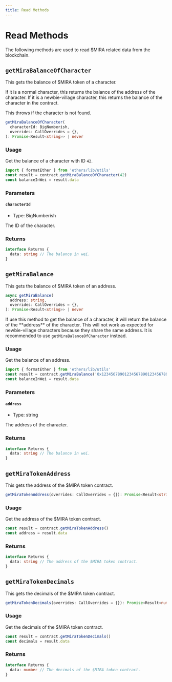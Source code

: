 ```yaml
---
title: Read Methods
---
```


# Read Methods

The following methods are used to read $MIRA related data from the blockchain.

## `getMiraBalanceOfCharacter`

This gets the balance of $MIRA token of a character.

If it is a normal character, this returns the balance of the address of the character.
If it is a newbie-village character, this returns the balance of the character in the contract.

This throws if the character is not found.

```ts
getMiraBalanceOfCharacter(
  characterId: BigNumberish,
  overrides: CallOverrides = {},
): Promise<Result<string>> | never
```

### Usage

Get the balance of a character with ID `42`.

```ts
import { formatEther } from 'ethers/lib/utils'
const result = contract.getMiraBalanceOfCharacter(42)
const balanceInWei = result.data
```

### Parameters

#### `characterId`

- Type: BigNumberish

The ID of the character.

### Returns

```ts
interface Returns {
  data: string // The balance in wei.
}
```

## `getMiraBalance`

This gets the balance of $MIRA token of an address.

```ts
async getMiraBalance(
  address: string,
  overrides: CallOverrides = {},
): Promise<Result<string>> | never
```


<Callout type="warning">
  If use this method to get the balance of a character, it will return the balance of the **address** of the character.
  This will not work as expected for newbie-village characters because they share the same address.
  It is recommended to use <code>getMiraBalanceOfCharacter</code> instead.
</Callout>

### Usage

Get the balance of an address.

```ts
import { formatEther } from 'ethers/lib/utils'
const result = contract.getMiraBalance('0x1234567890123456789012345678901234567890')
const balanceInWei = result.data
```

### Parameters

#### `address`

- Type: string

The address of the character.

### Returns

```ts
interface Returns {
  data: string // The balance in wei.
}
```

## `getMiraTokenAddress`

This gets the address of the $MIRA token contract.

```ts
getMiraTokenAddress(overrides: CallOverrides = {}): Promise<Result<string>> | never
```

### Usage

Get the address of the $MIRA token contract.

```ts
const result = contract.getMiraTokenAddress()
const address = result.data
```

### Returns

```ts
interface Returns {
  data: string // The address of the $MIRA token contract.
}
```

## `getMiraTokenDecimals`

This gets the decimals of the $MIRA token contract.

```ts
getMiraTokenDecimals(overrides: CallOverrides = {}): Promise<Result<number>> | never
```

### Usage

Get the decimals of the $MIRA token contract.

```ts
const result = contract.getMiraTokenDecimals()
const decimals = result.data
```

### Returns

```ts
interface Returns {
  data: number // The decimals of the $MIRA token contract.
}
```
